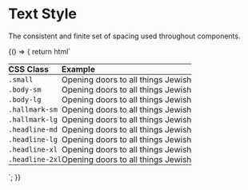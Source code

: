 
<Meta title="Protons/Text Styles" />

# Text Style

The consistent and finite set of spacing used throughout components.

<Story name="Text Styles">
  {() => {
    return html`
      <style>
        table {
          border-collapse: collapse;
          text-align: left;
          width: 100%;
        }
        table tr {
          background: var(--color-white);
          border: var(--border-base);
          border-color: var(--color-brand-dark);
        }
        table th,
        table td {
          padding: var(--spacing-sm) var(--spacing-md);
        }
      </style>
      <table>
        <thead>
          <tr>
            <th scope="col">CSS Class</th>
            <th scope="col">Example</th>
          </tr>
        </thead>
        <tbody>
          <tr>
            <td><code>.small</code></td>
            <td class="small">Opening doors to all things Jewish</td>
          </tr>
          <tr>
            <td><code>.body-sm</code></td>
            <td class="body-sm">Opening doors to all things Jewish</td>
          </tr>
          <tr>
            <td><code>.body-lg</code></td>
            <td class="body-lg">Opening doors to all things Jewish</td>
          </tr>
          <tr>
            <td><code>.hallmark-sm</code></td>
            <td class="hallmark-sm">Opening doors to all things Jewish</td>
          </tr>
          <tr>
            <td><code>.hallmark-lg</code></td>
            <td class="hallmark-lg">Opening doors to all things Jewish</td>
          </tr>
          <tr>
            <td><code>.headline-md</code></td>
            <td class="headline-md">Opening doors to all things Jewish</td>
          </tr>
          <tr>
            <td><code>.headline-lg</code></td>
            <td class="headline-lg">Opening doors to all things Jewish</td>
          </tr>
          <tr>
            <td><code>.headline-xl</code></td>
            <td class="headline-xl">Opening doors to all things Jewish</td>
          </tr>
          <tr>
            <td><code>.headline-2xl</code></td>
            <td class="headline-2xl">Opening doors to all things Jewish</td>
          </tr>
        </tbody>
      </table>
    `;
  }}
</Story>
